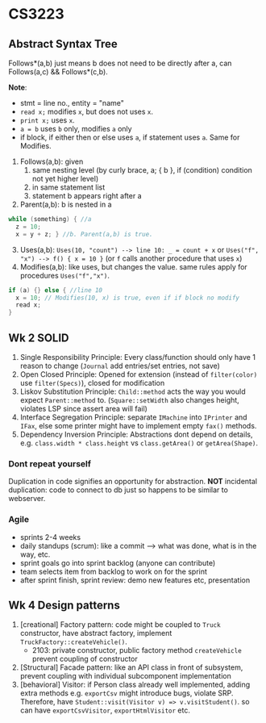 # CS3223

## Abstract Syntax Tree

Follows*(a,b) just means b does not need to be directly after a, can Follows(a,c) && Follows*(c,b).


**Note**:
- stmt = line no., entity = "name"
- `read x;` modifies `x`, but does not uses `x`.
- `print x;` uses `x`.
- `a = b` uses `b` only, modifies `a` only
- if block, if either then or else uses `a`, if statement uses `a`. Same for Modifies.


1. Follows(a,b): given
    1. same nesting level (by curly brace, a; \{ b \}, if (condition) condition not yet higher level)
    2. in same statement list
    3. statement b appears right after a
2. Parent(a,b): b is nested in a
  ```c
  while (something) { //a
    z = 10;
    x = y + z; } //b. Parent(a,b) is true.
  ```
3. Uses(a,b): `Uses(10, "count") --> line 10: _ = count + x` or `Uses("f", "x") --> f() { x = 10 }` (or `f` calls another procedure that uses `x`)
4. Modifies(a,b): like uses, but changes the value. same rules apply for procedures `Uses("f","x")`.
  ```c
  if (a) {} else { //line 10
    x = 10; // Modifies(10, x) is true, even if if block no modify
    read x; 
  }
  ```

## Wk 2 SOLID

1. Single Responsibility Principle: Every class/function should only have 1 reason to change (`Journal` add entries/set entries, not save)
2. Open Closed Principle: Opened for extension (instead of `filter(color)` use `filter(Specs)`), closed for modification
3. Liskov Substitution Principle: `Child::method` acts the way you would expect `Parent::method` to. (`Square::setWidth` also changes height, violates LSP since assert area will fail)
4. Interface Segregation Principle: separate `IMachine` into `IPrinter` and `IFax`, else some printer might have to implement empty `fax()` methods.
5. Dependency Inversion Principle: Abstractions dont depend on details, e.g. `class.width * class.height` vs `class.getArea()` or `getArea(Shape)`.

### Dont repeat yourself
Duplication in code signifies an opportunity for abstraction. **NOT** incidental duplication: code to connect to db just so happens to be similar to webserver.

### Agile
- sprints 2-4 weeks
- daily standups (scrum): like a commit --> what was done, what is in the way, etc.
- sprint goals go into sprint backlog (anyone can contribute)
- team selects item from backlog to work on for the sprint
- after sprint finish, sprint review: demo new features etc, presentation

## Wk 4 Design patterns

1. [creational] Factory pattern: code might be coupled to `Truck` constructor, have abstract factory, implement `TruckFactory::createVehicle()`.
    - 2103: private constructor, public factory method `createVehicle` prevent coupling of constructor
2. [Structural] Facade pattern: like an API class in front of subsystem, prevent coupling with individual subcomponent implementation
3. [behavioral] Visitor: if Person class already well implemented, adding extra methods e.g. `exportCsv` might introduce bugs, violate SRP.
    Therefore, have `Student::visit(Visitor v) => v.visitStudent()`. so can have `exportCsvVisitor`, `exportHtmlVisitor` etc.
    